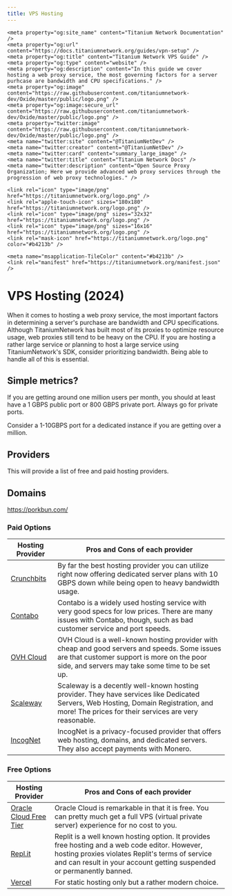 ```yaml
---
title: VPS Hosting
---
```


<head>
    <meta content="IE=edge" http-equiv="X-UA-Compatible" />
    <meta name="viewport" content="width=device-width, initial-scale=1.0, shrink-to-fit=no" />
    <meta content="1.0.10" name="version" />
    <meta name="theme-color" media="(prefers-color-scheme: dark)" content="#434c5e" />
    <link rel="canonical" href="https://docs.titaniumnetwork.org/" />
    <meta
        name="keywords"
        content="unblock, proxy, web proxy, unblock websites, unblock chromebook, free web proxy, proxy list, proxy sites, un block chromebook, online proxy, proxy server, proxysite, proxy youtube, bypass securly, bypass iboss, bypass fortiguard, bypass lightspeed filter, holy unblocker, chromebooks, titanium network, unblock youtube, youtube proxy, unblocked youtube, youtube unblocked, unblock school chromebook, chromebook exploits"
    />

    <meta property="og:site_name" content="Titanium Network Documentation" />
    <meta property="og:url" content="https://docs.titaniumnetwork.org/guides/vpn-setup" />
    <meta property="og:title" content="Titanium Network VPS Guide" />
    <meta property="og:type" content="website" />
    <meta property="og:description" content="In this guide we cover hosting a web proxy service, the most governing factors for a server purhcase are bandwidth and CPU specifications." />
    <meta property="og:image" content="https://raw.githubusercontent.com/titaniumnetwork-dev/Oxide/master/public/logo.png" />
    <meta property="og:image:secure_url" content="https://raw.githubusercontent.com/titaniumnetwork-dev/Oxide/master/public/logo.png" />
    <meta property="twitter:image" content="https://raw.githubusercontent.com/titaniumnetwork-dev/Oxide/master/public/logo.png" />
    <meta name="twitter:site" content="@TitaniumNetDev" />
    <meta name="twitter:creator" content="@TitaniumNetDev" />
    <meta name="twitter:card" content="summary_large_image" />
    <meta name="twitter:title" content="Titanium Network Docs" />
    <meta name="twitter:description" content="Open Source Proxy Organization; Here we provide advanced web proxy services through the progression of web proxy technologies." />

    <link rel="icon" type="image/png" href="https://titaniumnetwork.org/logo.png" />
    <link rel="apple-touch-icon" sizes="180x180" href="https://titaniumnetwork.org/logo.png" />
    <link rel="icon" type="image/png" sizes="32x32" href="https://titaniumnetwork.org/logo.png" />
    <link rel="icon" type="image/png" sizes="16x16" href="https://titaniumnetwork.org/logo.png" />
    <link rel="mask-icon" href="https://titaniumnetwork.org/logo.png" color="#b4213b" />

    <meta name="msapplication-TileColor" content="#b4213b" />
    <link rel="manifest" href="https://titaniumnetwork.org/manifest.json" />
</head>


# VPS Hosting (2024)

When it comes to hosting a web proxy service, the most important factors in determining a server's purchase are bandwidth and CPU specifications. Although TitaniumNetwork has built most of its proxies to optimize resource usage, web proxies still tend to be heavy on the CPU. If you are hosting a rather large service or planning to host a large service using TitaniumNetwork's SDK, consider prioritizing bandwidth. Being able to handle all of this is essential.

## Simple metrics?

If you are getting around one million users per month, you should at least have a 1 GBPS public port or 800 GBPS private port. Always go for private ports.

Consider a 1-10GBPS port for a dedicated instance if you are getting over a million.

## Providers

This will provide a list of free and paid hosting providers.

## Domains
https://porkbun.com/

### Paid Options

| Hosting Provider                  | Pros and Cons of each provider                                                                                                                                                                   |
| --------------------------------- | ------------------------------------------------------------------------------------------------------------------------------------------------------------------------------------------------ |
| [Crunchbits](https://crunchbits.com)  | By far the best hosting provider you can utilize right now offering dedicated server plans with 10 GBPS down while being open to heavy bandwidth usage.                                      |
| [Contabo](https://contabo.com)    | Contabo is a widely used hosting service with very good specs for low prices. There are many issues with Contabo, though, such as bad customer service and port speeds.                          |
| [OVH Cloud](https://ovhcloud.com) | OVH Cloud is a well-known hosting provider with cheap and good servers and speeds. Some issues are that customer support is more on the poor side, and servers may take some time to be set up.  |
| [Scaleway](https://scaleway.com)  | Scaleway is a decently well-known hosting provider. They have services like Dedicated Servers, Web Hosting, Domain Registration, and more! The prices for their services are very reasonable.    |
| [IncogNet](https://incognet.io/)  | IncogNet is a privacy-focused provider that offers web hosting, domains, and dedicated servers. They also accept payments with Monero.                                                           |

### Free Options

| Hosting Provider                                            | Pros and Cons of each provider                                                                                                                                                                                                                                                                         |
| ----------------------------------------------------------- | ------------------------------------------------------------------------------------------------------------------------------------------------------------------------------------------------------------------------------------------------------------------------------------------------------ |
| [Oracle Cloud Free Tier](https://www.oracle.com/cloud/free) | Oracle Cloud is remarkable in that it is free. You can pretty much get a full VPS (virtual private server) experience for no cost to you.                                                                                                                                                              |
| [Repl.it](https://repl.it)                                  | Replit is a well known hosting option. It provides free hosting and a web code editor. However, hosting proxies violates Replit's terms of service and can result in your account getting suspended or permanently banned.                                                                      |
| [Vercel](https://vercel.com)                                | For static hosting only but a rather modern choice. |
